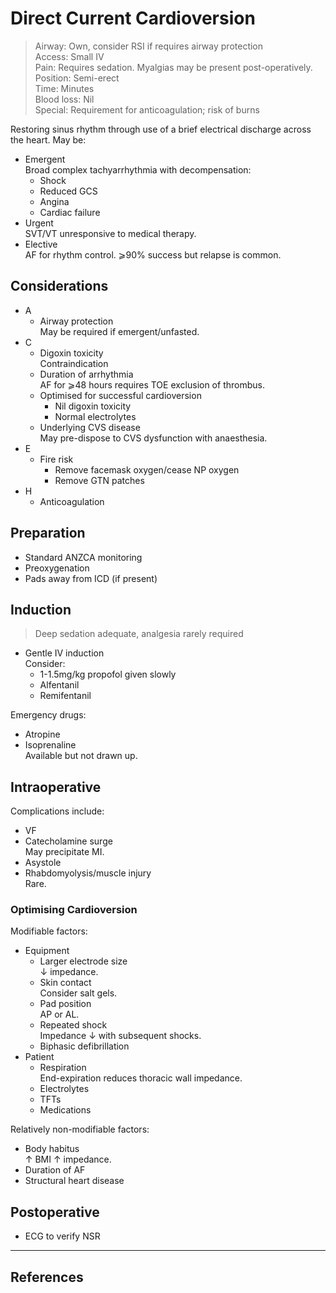 # Direct Current Cardioversion


>Airway: Own, consider RSI if requires airway protection <br>
>Access: Small IV <br>
>Pain: Requires sedation. Myalgias may be present post-operatively. <br>
>Position: Semi-erect <br>
>Time: Minutes <br>
>Blood loss: Nil <br>
>Special: Requirement for anticoagulation; risk of burns

Restoring sinus rhythm through use of a brief electrical discharge across the heart. May be:

* Emergent\
Broad complex tachyarrhythmia with decompensation:
	* Shock
	* Reduced GCS
	* Angina
	* Cardiac failure
* Urgent\
SVT/VT unresponsive to medical therapy.
* Elective\
AF for rhythm control. ⩾90% success but relapse is common.


## Considerations

* A
	* Airway protection\
	May be required if emergent/unfasted.
* C
	* Digoxin toxicity\
	Contraindication
	* Duration of arrhythmia\
	AF for ⩾48 hours requires TOE exclusion of thrombus.
	* Optimised for successful cardioversion
		* Nil digoxin toxicity
		* Normal electrolytes
	* Underlying CVS disease\
	May pre-dispose to CVS dysfunction with anaesthesia.
* E
	* Fire risk
		* Remove facemask oxygen/cease NP oxygen
		* Remove GTN patches
* H
	* Anticoagulation

## Preparation

* Standard ANZCA monitoring
* Preoxygenation
* Pads away from ICD (if present)

## Induction

> Deep sedation adequate, analgesia rarely required

* Gentle IV induction\
Consider:
	* 1-1.5mg/kg propofol given slowly
	* Alfentanil
	* Remifentanil

Emergency drugs:

* Atropine
* Isoprenaline\
Available but not drawn up.

## Intraoperative

Complications include:

* VF
* Catecholamine surge\
May precipitate MI.
* Asystole
* Rhabdomyolysis/muscle injury\
Rare.


### Optimising Cardioversion

Modifiable factors:

* Equipment
	* Larger electrode size\
	↓ impedance.
	* Skin contact\
	Consider salt gels.
	* Pad position\
	AP or AL.
	* Repeated shock\
	Impedance ↓ with subsequent shocks.
	* Biphasic defibrillation
* Patient
	* Respiration\
	End-expiration reduces thoracic wall impedance.
	* Electrolytes
	* TFTs
	* Medications


Relatively non-modifiable factors:

* Body habitus\
↑ BMI ↑ impedance. 
* Duration of AF
* Structural heart disease

## Postoperative

* ECG to verify NSR

---

## References


